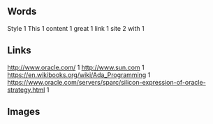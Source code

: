 == Words ==
Style 1
This 1
content 1
great 1
link 1
site 2
with 1
== Links ==
http://www.oracle.com/ 1
http://www.sun.com 1
https://en.wikibooks.org/wiki/Ada_Programming 1
https://www.oracle.com/servers/sparc/silicon-expression-of-oracle-strategy.html 1
== Images ==
